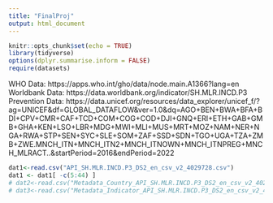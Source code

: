 ```yaml
---
title: "FinalProj"
output: html_document
---
```


```r
knitr::opts_chunk$set(echo = TRUE)
library(tidyverse)
options(dplyr.summarise.inform = FALSE)
require(datasets)

```

WHO Data: https://apps.who.int/gho/data/node.main.A1366?lang=en
Worldbank Data: https://data.worldbank.org/indicator/SH.MLR.INCD.P3
Prevention Data: https://data.unicef.org/resources/data_explorer/unicef_f/?ag=UNICEF&df=GLOBAL_DATAFLOW&ver=1.0&dq=AGO+BEN+BWA+BFA+BDI+CPV+CMR+CAF+TCD+COM+COG+COD+DJI+GNQ+ERI+ETH+GAB+GMB+GHA+KEN+LSO+LBR+MDG+MWI+MLI+MUS+MRT+MOZ+NAM+NER+NGA+RWA+STP+SEN+SYC+SLE+SOM+ZAF+SSD+SDN+TGO+UGA+TZA+ZMB+ZWE.MNCH_ITN+MNCH_ITN2+MNCH_ITNOWN+MNCH_ITNPREG+MNCH_MLRACT..&startPeriod=2016&endPeriod=2022

```r
dat1<-read.csv("API_SH.MLR.INCD.P3_DS2_en_csv_v2_4029728.csv")
dat1 <- dat1[ -c(5:44) ]
# dat2<-read.csv("Metadata_Country_API_SH.MLR.INCD.P3_DS2_en_csv_v2_4029728.csv")
# dat3<-read.csv("Metadata_Indicator_API_SH.MLR.INCD.P3_DS2_en_csv_v2_4029728.csv ")
```
